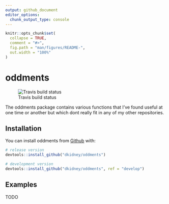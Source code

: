 ```yaml
---
output: github_document
editor_options: 
  chunk_output_type: console
---
```


<!-- README.md is generated from README.Rmd. Please edit that file -->

```r
knitr::opts_chunk$set(
  collapse = TRUE,
  comment = "#>",
  fig.path = "man/figures/README-",
  out.width = "100%"
)
```

# oddments

![Travis build status](https://travis-ci.org/dkidney/oddments.svg?branch=master)

The oddments package contains various functions that I've found useful at one time or
another but which dont really fit in any of my other repositories.
    
## Installation

You can install oddments from [Github](https://www.github.com/dkidney/oddments) with:

```r
# release version
devtools::install_github("dkidney/oddments")

# development version
devtools::install_github("dkidney/oddments", ref = "develop")
```

## Examples

TODO

